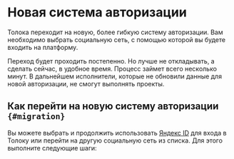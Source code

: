 # Новая система авторизации

Толока переходит на новую, более гибкую систему авторизации. Вам необходимо выбрать социальную сеть, с помощью которой вы будете входить на платформу.

Переход будет проходить постепенно. Но лучше не откладывать, а сделать сейчас, в удобное время. Процесс займет всего несколько минут. В дальнейшем исполнители, которые не обновили данные для новой авторизации, не смогут выполнять проекты.

## Как перейти на новую систему авторизации `{#migration}`

Вы можете выбрать и продолжить использовать [Яндекс ID](https://passport.yandex.ru/profile/phones) для входа в Толоку или перейти на другую социальную сеть из списка. Для этого выполните следующие шаги: